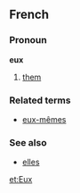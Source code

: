 ==French==
===Pronoun===
'''eux'''

#[[them]]

===Related terms===
*[[eux-mêmes]]

===See also===
*[[elles]]

[[et:Eux]]